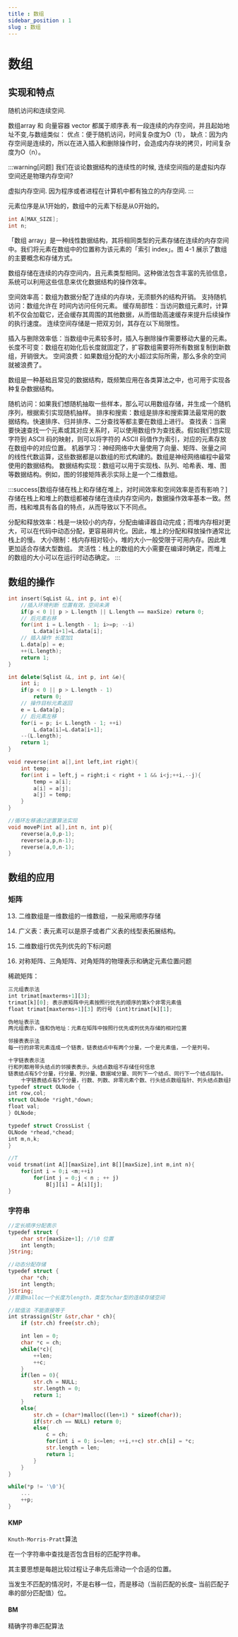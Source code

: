 ```yaml
---
title : 数组
sidebar_position : 1
slug : 数组
---
```

# 数组

## 实现和特点

随机访问和连续空间.

数组array 和 向量容器 vector 都属于顺序表.有一段连续的内存空间，并且起始地址不变,与数组类似：
优点：便于随机访问，时间复杂度为O（1），
缺点：因为内存空间是连续的，所以在进入插入和删除操作时，会造成内存块的拷贝，时间复杂度为O（n）。

:::warning[问题]
我们在谈论数据结构的连续性的时候, 连续空间指的是虚拟内存空间还是物理内存空间?

虚拟内存空间. 因为程序或者进程在计算机中都有独立的内存空间. 
:::

元素位序是从1开始的，数组中的元素下标是从0开始的。

```cpp
int A[MAX_SIZE];
int n;
```
「数组 array」是一种线性数据结构，其将相同类型的元素存储在连续的内存空间中。我们将元素在数组中的位置称为该元素的「索引 index」。图 4-1 展示了数组的主要概念和存储方式。

数组存储在连续的内存空间内，且元素类型相同。这种做法包含丰富的先验信息，系统可以利用这些信息来优化数据结构的操作效率。

空间效率高：数组为数据分配了连续的内存块，无须额外的结构开销。
支持随机访问：数组允许在 
 时间内访问任何元素。
缓存局部性：当访问数组元素时，计算机不仅会加载它，还会缓存其周围的其他数据，从而借助高速缓存来提升后续操作的执行速度。
连续空间存储是一把双刃剑，其存在以下局限性。

插入与删除效率低：当数组中元素较多时，插入与删除操作需要移动大量的元素。
长度不可变：数组在初始化后长度就固定了，扩容数组需要将所有数据复制到新数组，开销很大。
空间浪费：如果数组分配的大小超过实际所需，那么多余的空间就被浪费了。


数组是一种基础且常见的数据结构，既频繁应用在各类算法之中，也可用于实现各种复杂数据结构。

随机访问：如果我们想随机抽取一些样本，那么可以用数组存储，并生成一个随机序列，根据索引实现随机抽样。
排序和搜索：数组是排序和搜索算法最常用的数据结构。快速排序、归并排序、二分查找等都主要在数组上进行。
查找表：当需要快速查找一个元素或其对应关系时，可以使用数组作为查找表。假如我们想实现字符到 ASCII 码的映射，则可以将字符的 ASCII 码值作为索引，对应的元素存放在数组中的对应位置。
机器学习：神经网络中大量使用了向量、矩阵、张量之间的线性代数运算，这些数据都是以数组的形式构建的。数组是神经网络编程中最常使用的数据结构。
数据结构实现：数组可以用于实现栈、队列、哈希表、堆、图等数据结构。例如，图的邻接矩阵表示实际上是一个二维数组。


:::success[数组存储在栈上和存储在堆上，对时间效率和空间效率是否有影响？]
存储在栈上和堆上的数组都被存储在连续内存空间内，数据操作效率基本一致。然而，栈和堆具有各自的特点，从而导致以下不同点。

分配和释放效率：栈是一块较小的内存，分配由编译器自动完成；而堆内存相对更大，可以在代码中动态分配，更容易碎片化。因此，堆上的分配和释放操作通常比栈上的慢。
大小限制：栈内存相对较小，堆的大小一般受限于可用内存。因此堆更加适合存储大型数组。
灵活性：栈上的数组的大小需要在编译时确定，而堆上的数组的大小可以在运行时动态确定。
:::

## 数组的操作

```cpp title="insert"
int insert(SqList &L, int p, int e){
    //插入环境判断 位置有效，空间未满
    if(p < 0 || p > L.length || L.length == maxSize) return 0;
    // 后元素右移
    for(int i = L.length - 1; i>=p; --i)
        L.data[i+1]=L.data[i];
    // 插入操作 长度加1
    L.data[p] = e;
    ++(L.length);
    return 1;
}
```

```cpp title="delete"
int delete(Sqlist &L, int p, int &e){
    int i;
    if(p < 0 || p > L.length - 1)
        return 0;
    // 操作目标元素返回
    e = L.data[p];
    // 后元素左移
    for(i = p; i< L.length - 1; ++i)
        L.data[i]=L.data[i+1];
    --(L.length);
    return 1;
}
```

```cpp title="将left到right之间的数据逆置"
void reverse(int a[],int left,int right){
    int temp;
    for(int i = left,j = right;i < right + 1 && i<j;++i,--j){
        temp = a[i];
        a[i] = a[j];
        a[j] = temp;
    }
}
```

```cpp
//循环左移通过逆置算法实现
void moveP(int a[],int n, int p){
    reverse(a,0,p-1);
    reverse(a,p,n-1);
    reverse(a,0,n-1);
}
```
## 数组的应用

### 矩阵

13. 二维数组是一维数组的一维数组，一般采用顺序存储

14. 广义表：表元素可以是原子或者广义表的线型表拓展结构。

15. 二维数组行优先列优先的下标问题

16. 对称矩阵、三角矩阵、对角矩阵的物理表示和确定元素位置问题

稀疏矩阵：

```rust
三元组表示法
int trimat[maxterms+1][3];
trimat[k][0]; 表示原矩阵中元素按照行优先的顺序的第k个非零元素值
float trimat[maxterms+1][3] 的行号 (int)trimat[k][1];

伪地址表示法
两元组表示，值和伪地址：元素在矩阵中按照行优先或列优先存储的相对位置
```


```rust
邻接表表示法
每一行的非零元素连成一个链表，链表结点中有两个分量，一个是元素值，一个是列号。

十字链表表示法
行和列都用带头结点的邻接表表示，头结点数组不存储任何信息
链表结点有5个分量，行分量、列分量、数据域分量、同列下一个结点、同行下一个结点指针。
    十字链表结点有5个分量，行数、列数、非零元素个数、行头结点数组指针、列头结点数组指针。
typedef struct OLNode {
int row,col;
struct OLNode *right,*down;
float val;
} OLNode;

typedef struct CrossList {
OLNode *rhead,*chead;
int m,n,k;
}
```


```rust
//T
void trsmat(int A[][maxSize],int B[][maxSize],int m,int n){
    for(int i = 0;i <m;++i)
        for(int j = 0;j < n ; ++ j)
            B[j][i] = A[i][j];
}
```

### 字符串

```rust
//定长顺序分配表示
typedef struct {
    char str[maxSize+1]; //\0 位置
    int length;
}String;

//动态分配存储
typedef struct {
    char *ch;
    int length;
}String;
//需要malloc一个长度为length，类型为char型的连续存储空间
```



```rust
//赋值法 不能直接等于
int strassign(Str &str,char * ch){
    if (str.ch) free(str.ch);

    int len = 0;
    char *c = ch;
    while(*c){
        ++len;
        ++c;
    }
    if(len = 0){
        str.ch = NULL;
        str.length = 0;
        return 1;
    }
    else{
        str.ch = (char*)malloc((len+1) * sizeof(char));
        if(str.ch == NULL) return 0;
        else{
            c = ch;
            for(int i = 0; i<=len; ++i,++c) str.ch[i] = *c;
            str.length = len;
            return 1;
        }
    }
}

while(*p != '\0'){
	...
    ++p;
}
```


#### KMP

`Knuth-Morris-Pratt`算法

在一个字符串中查找是否包含目标的匹配字符串。

其主要思想是每趟比较过程让子串先后滑动一个合适的位置。

当发生不匹配的情况时，不是右移一位，而是移动（当前匹配的长度– 当前匹配子串的部分匹配值）位。

#### BM

精确字符串匹配算法

